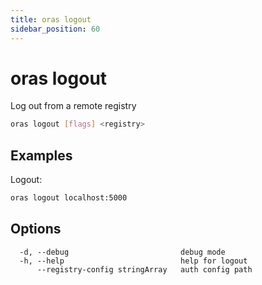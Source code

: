 ```yaml
---
title: oras logout
sidebar_position: 60
---
```


# oras logout

Log out from a remote registry

```bash
oras logout [flags] <registry>
```

## Examples

Logout:

```bash
oras logout localhost:5000
```

## Options

```
  -d, --debug                         debug mode
  -h, --help                          help for logout
      --registry-config stringArray   auth config path
```
